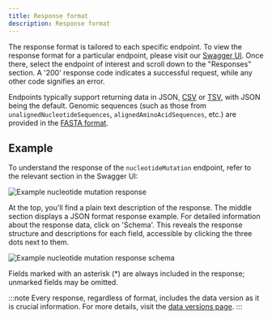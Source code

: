 ```yaml
---
title: Response format
description: Response format
---
```


The response format is tailored to each specific endpoint.
To view the response format for a particular endpoint, please visit our [Swagger UI](../references/open-api-definition/).
Once there, select the endpoint of interest and scroll down to the "Responses" section.
A '200' response code indicates a successful request, while any other code signifies an error.

Endpoints typically support returning data in JSON, [CSV](https://en.wikipedia.org/wiki/Comma-separated_values) or
[TSV](https://en.wikipedia.org/wiki/Tab-separated_values), with JSON being the default.
Genomic sequences (such as those from `unalignedNucleotideSequences`, `alignedAminoAcidSequences`, etc.) are provided in the
[FASTA format](https://en.wikipedia.org/wiki/FASTA_format).

## Example

To understand the response of the `nucleotideMutation` endpoint, refer to the relevant section in the Swagger UI:

![Example nucleotide mutation response](../../../images/concepts/example_nucleotide_mutation_response_200.png)

At the top, you'll find a plain text description of the response.
The middle section displays a JSON format response example.
For detailed information about the response data, click on 'Schema'.
This reveals the response structure and descriptions for each field, accessible by clicking the three dots next to them.

![Example nucleotide mutation response schema](../../../images/concepts/example_nucleotide_mutation_schema.png)

Fields marked with an asterisk (\*) are always included in the response; unmarked fields may be omitted.

:::note
Every response, regardless of format, includes the data version as it is crucial information. For more details, visit the
[data versions page](../concepts/data-versions/).
:::
